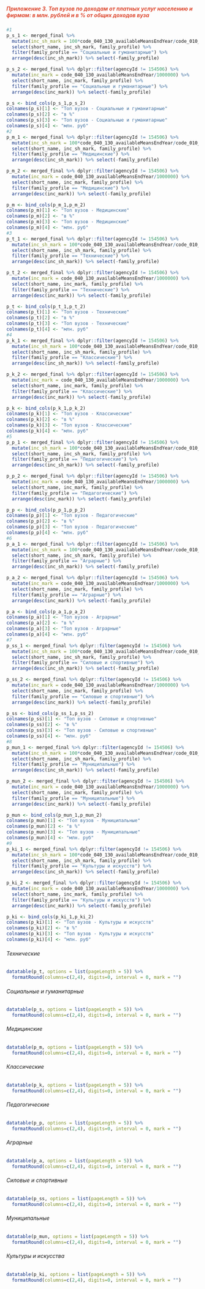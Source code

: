 ##### <span style="color: #dd4930"> Приложение 3. Топ вузов по доходам от платных услуг населению и фирмам: в млн. рублей и в % от общих доходов вуза   <span> {.tabset}

```r
#1
p_s_1 <- merged_final %>% 
  mutate(inc_sh_mark = 100*code_040_130_availableMeansEndYear/code_010_100_totalEndYear) %>% 
  select(short_name, inc_sh_mark, family_profile) %>% 
  filter(family_profile == "Социальные и гуманитарные") %>% 
  arrange(desc(inc_sh_mark)) %>% select(-family_profile)

p_s_2 <- merged_final %>% dplyr::filter(agencyId != 154506) %>% 
  mutate(inc_mark = code_040_130_availableMeansEndYear/1000000) %>% 
  select(short_name, inc_mark, family_profile) %>% 
  filter(family_profile == "Социальные и гуманитарные") %>% 
  arrange(desc(inc_mark)) %>% select(-family_profile)

p_s <- bind_cols(p_s_1,p_s_2) 
colnames(p_s)[1] <- "Топ вузов - Социальные и гуманитарные" 
colnames(p_s)[2] <- "в %" 
colnames(p_s)[3] <- "Топ вузов - Социальные и гуманитарные" 
colnames(p_s)[4] <- "млн. руб" 
#2
p_m_1 <- merged_final %>% dplyr::filter(agencyId != 154506) %>% 
  mutate(inc_sh_mark = 100*code_040_130_availableMeansEndYear/code_010_100_totalEndYear) %>% 
  select(short_name, inc_sh_mark, family_profile) %>% 
  filter(family_profile == "Медицинские") %>% 
  arrange(desc(inc_sh_mark)) %>% select(-family_profile)

p_m_2 <- merged_final %>% dplyr::filter(agencyId != 154506) %>% 
  mutate(inc_mark = code_040_130_availableMeansEndYear/1000000) %>% 
  select(short_name, inc_mark, family_profile) %>% 
  filter(family_profile == "Медицинские") %>% 
  arrange(desc(inc_mark)) %>% select(-family_profile)

p_m <- bind_cols(p_m_1,p_m_2) 
colnames(p_m)[1] <- "Топ вузов - Медицинские" 
colnames(p_m)[2] <- "в %" 
colnames(p_m)[3] <- "Топ вузов - Медицинские" 
colnames(p_m)[4] <- "млн. руб"
#3
p_t_1 <- merged_final %>% dplyr::filter(agencyId != 154506) %>% 
  mutate(inc_sh_mark = 100*code_040_130_availableMeansEndYear/code_010_100_totalEndYear) %>% 
  select(short_name, inc_sh_mark, family_profile) %>% 
  filter(family_profile == "Технические") %>% 
  arrange(desc(inc_sh_mark)) %>% select(-family_profile)

p_t_2 <- merged_final %>% dplyr::filter(agencyId != 154506) %>% 
  mutate(inc_mark = code_040_130_availableMeansEndYear/1000000) %>% 
  select(short_name, inc_mark, family_profile) %>% 
  filter(family_profile == "Технические") %>% 
  arrange(desc(inc_mark)) %>% select(-family_profile)

p_t <- bind_cols(p_t_1,p_t_2) 
colnames(p_t)[1] <- "Топ вузов - Технические" 
colnames(p_t)[2] <- "в %" 
colnames(p_t)[3] <- "Топ вузов - Технические" 
colnames(p_t)[4] <- "млн. руб"
#4
p_k_1 <- merged_final %>% dplyr::filter(agencyId != 154506) %>% 
  mutate(inc_sh_mark = 100*code_040_130_availableMeansEndYear/code_010_100_totalEndYear) %>% 
  select(short_name, inc_sh_mark, family_profile) %>% 
  filter(family_profile == "Классические") %>% 
  arrange(desc(inc_sh_mark)) %>% select(-family_profile)

p_k_2 <- merged_final %>% dplyr::filter(agencyId != 154506) %>% 
  mutate(inc_mark = code_040_130_availableMeansEndYear/1000000) %>% 
  select(short_name, inc_mark, family_profile) %>% 
  filter(family_profile == "Классические") %>% 
  arrange(desc(inc_mark)) %>% select(-family_profile)

p_k <- bind_cols(p_k_1,p_k_2) 
colnames(p_k)[1] <- "Топ вузов - Классические" 
colnames(p_k)[2] <- "в %" 
colnames(p_k)[3] <- "Топ вузов - Классические" 
colnames(p_k)[4] <- "млн. руб"
#5
p_p_1 <- merged_final %>% dplyr::filter(agencyId != 154506) %>% 
  mutate(inc_sh_mark = 100*code_040_130_availableMeansEndYear/code_010_100_totalEndYear) %>% 
  select(short_name, inc_sh_mark, family_profile) %>% 
  filter(family_profile == "Педагогические") %>% 
  arrange(desc(inc_sh_mark)) %>% select(-family_profile)

p_p_2 <- merged_final %>% dplyr::filter(agencyId != 154506) %>% 
  mutate(inc_mark = code_040_130_availableMeansEndYear/1000000) %>% 
  select(short_name, inc_mark, family_profile) %>% 
  filter(family_profile == "Педагогические") %>% 
  arrange(desc(inc_mark)) %>% select(-family_profile)

p_p <- bind_cols(p_p_1,p_p_2) 
colnames(p_p)[1] <- "Топ вузов - Педагогические" 
colnames(p_p)[2] <- "в %" 
colnames(p_p)[3] <- "Топ вузов - Педагогические" 
colnames(p_p)[4] <- "млн. руб"
#6
p_a_1 <- merged_final %>% dplyr::filter(agencyId != 154506) %>% 
  mutate(inc_sh_mark = 100*code_040_130_availableMeansEndYear/code_010_100_totalEndYear) %>% 
  select(short_name, inc_sh_mark, family_profile) %>% 
  filter(family_profile == "Аграрные") %>% 
  arrange(desc(inc_sh_mark)) %>% select(-family_profile)

p_a_2 <- merged_final %>% dplyr::filter(agencyId != 154506) %>% 
  mutate(inc_mark = code_040_130_availableMeansEndYear/1000000) %>% 
  select(short_name, inc_mark, family_profile) %>% 
  filter(family_profile == "Аграрные") %>% 
  arrange(desc(inc_mark)) %>% select(-family_profile)

p_a <- bind_cols(p_a_1,p_a_2) 
colnames(p_a)[1] <- "Топ вузов - Аграрные" 
colnames(p_a)[2] <- "в %" 
colnames(p_a)[3] <- "Топ вузов - Аграрные" 
colnames(p_a)[4] <- "млн. руб"
#7
p_ss_1 <- merged_final %>% dplyr::filter(agencyId != 154506) %>% 
  mutate(inc_sh_mark = 100*code_040_130_availableMeansEndYear/code_010_100_totalEndYear) %>% 
  select(short_name, inc_sh_mark, family_profile) %>% 
  filter(family_profile == "Силовые и спортивные") %>% 
  arrange(desc(inc_sh_mark)) %>% select(-family_profile)

p_ss_2 <- merged_final %>% dplyr::filter(agencyId != 154506) %>% 
  mutate(inc_mark = code_040_130_availableMeansEndYear/1000000) %>% 
  select(short_name, inc_mark, family_profile) %>% 
  filter(family_profile == "Силовые и спортивные") %>% 
  arrange(desc(inc_mark)) %>% select(-family_profile)

p_ss <- bind_cols(p_ss_1,p_ss_2) 
colnames(p_ss)[1] <- "Топ вузов - Силовые и спортивные" 
colnames(p_ss)[2] <- "в %" 
colnames(p_ss)[3] <- "Топ вузов - Силовые и спортивные" 
colnames(p_ss)[4] <- "млн. руб"
#8
p_mun_1 <- merged_final %>% dplyr::filter(agencyId != 154506) %>% 
  mutate(inc_sh_mark = 100*code_040_130_availableMeansEndYear/code_010_100_totalEndYear) %>% 
  select(short_name, inc_sh_mark, family_profile) %>% 
  filter(family_profile == "Муниципальные") %>% 
  arrange(desc(inc_sh_mark)) %>% select(-family_profile)

p_mun_2 <- merged_final %>% dplyr::filter(agencyId != 154506) %>% 
  mutate(inc_mark = code_040_130_availableMeansEndYear/1000000) %>% 
  select(short_name, inc_mark, family_profile) %>% 
  filter(family_profile == "Муниципальные") %>% 
  arrange(desc(inc_mark)) %>% select(-family_profile)

p_mun <- bind_cols(p_mun_1,p_mun_2) 
colnames(p_mun)[1] <- "Топ вузов - Муниципальные" 
colnames(p_mun)[2] <- "в %" 
colnames(p_mun)[3] <- "Топ вузов - Муниципальные" 
colnames(p_mun)[4] <- "млн. руб"
#9
p_ki_1 <- merged_final %>% dplyr::filter(agencyId != 154506) %>% 
  mutate(inc_sh_mark = 100*code_040_130_availableMeansEndYear/code_010_100_totalEndYear) %>% 
  select(short_name, inc_sh_mark, family_profile) %>% 
  filter(family_profile == "Культуры и искусств") %>% 
  arrange(desc(inc_sh_mark)) %>% select(-family_profile)

p_ki_2 <- merged_final %>% dplyr::filter(agencyId != 154506) %>% 
  mutate(inc_mark = code_040_130_availableMeansEndYear/1000000) %>% 
  select(short_name, inc_mark, family_profile) %>% 
  filter(family_profile == "Культуры и искусств") %>% 
  arrange(desc(inc_mark)) %>% select(-family_profile)

p_ki <- bind_cols(p_ki_1,p_ki_2) 
colnames(p_ki)[1] <- "Топ вузов - Культуры и искусств" 
colnames(p_ki)[2] <- "в %" 
colnames(p_ki)[3] <- "Топ вузов - Культуры и искусств" 
colnames(p_ki)[4] <- "млн. руб"

```


###### Технические {#ap3}

```r
datatable(p_t, options = list(pageLength = 5)) %>% 
  formatRound(columns=c(2,4), digits=0, interval = 0, mark = "")
```

###### Социальные и гуманитарные 

```r
datatable(p_s, options = list(pageLength = 5)) %>% 
  formatRound(columns=c(2,4), digits=0, interval = 0, mark = "")
```

###### Медицинские

```r
datatable(p_m, options = list(pageLength = 5)) %>% 
  formatRound(columns=c(2,4), digits=0, interval = 0, mark = "")
```

###### Классические

```r
datatable(p_k, options = list(pageLength = 5)) %>% 
  formatRound(columns=c(2,4), digits=0, interval = 0, mark = "")
```

###### Педагогические

```r
datatable(p_p, options = list(pageLength = 5)) %>% 
  formatRound(columns=c(2,4), digits=0, interval = 0, mark = "")
```

######  Аграрные

```r
datatable(p_a, options = list(pageLength = 5)) %>% 
  formatRound(columns=c(2,4), digits=0, interval = 0, mark = "")
```

######  Силовые и спортивные

```r
datatable(p_ss, options = list(pageLength = 5)) %>% 
  formatRound(columns=c(2,4), digits=0, interval = 0, mark = "")
```

###### Муниципальные

```r
datatable(p_mun, options = list(pageLength = 5)) %>% 
  formatRound(columns=c(2,4), digits=0, interval = 0, mark = "")
```

###### Культуры и искусства

```r
datatable(p_ki, options = list(pageLength = 5)) %>% 
  formatRound(columns=c(2,4), digits=0, interval = 0, mark = "")
```


